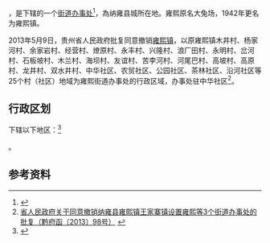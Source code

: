 {{中国乡级行政区|52/05/25/100/000}}

'''{{PAGENAMEBASE}}'''，是{{PRC admin/fullname|52/05/25/100/000|3}}下辖的一个[[街道办事处|街道办事处]]<ref>{{PRC admin/ref sgc|{{PRC admin/parent|52/05/25/100/000}}}}</ref>，為纳雍县城所在地。雍熙原名大兔场，1942年更名为雍熙镇。

2013年5月9日，贵州省人民政府批复同意撤销[[雍熙镇|雍熙镇]]，以原雍熙镇木井村、杨家河村、余家岩村、经营村、燎原村、永丰村、兴隆村、浪厂田村、永明村、岔河村、石板坡村、木兰村、海坝村、友谊村、苦李河村、河尾巴村、高坡村、高原村、龙井村、双水井村、中华社区、农贸社区、公园社区、茶林社区、沿河社区等25个村（社区）地域为雍熙街道办事处的行政区域，办事处驻中华社区<ref>[http://www.gzgov.gov.cn/xxgk/jbxxgk/fgwj/zfwj/qfh/201507/t20150703_298094.html 省人民政府关于同意撤销纳雍县雍熙镇王家寨镇设置雍熙等3个街道办事处的批复（黔府函〔2013〕98号）] {{webarchive|url=https://web.archive.org/web/20170905005837/http://www.gzgov.gov.cn/xxgk/jbxxgk/fgwj/zfwj/qfh/201507/t20150703_298094.html |date=2017-09-05 }}</ref>。

== 行政区划 ==

{{PAGENAMEBASE}}下辖以下地区：<ref>{{PRC admin/ref sgc|52/05/25/100/000}}</ref>

{{PRC admin/children|52/05/25/100/000}}。

== 参考资料 ==

{{reflist}}

{{行政区划小作品}}
{{PRC admin/navcat|52/05/25/100/000}}